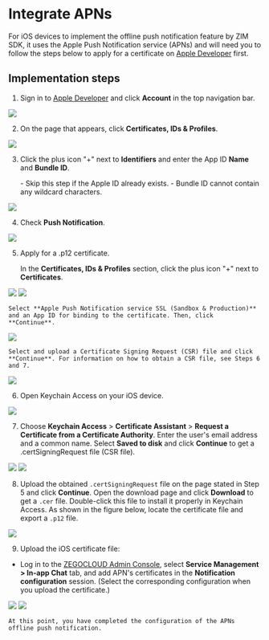 # Integrate APNs


For iOS devices to implement the offline push notification feature by ZIM SDK, it uses the Apple Push Notification service (APNs) and will need you to follow the steps below to apply for a certificate on [Apple Developer](https://developer.apple.com/) first.



## Implementation steps

1. Sign in to [Apple Developer](https://developer.apple.com/) and click **Account** in the top navigation bar.
<Frame width="512" height="auto" caption="">
  <img src="https://storage.zego.im/sdk-doc/Pics/ZIM/create_apns_account.png" />
</Frame>

2. On the page that appears, click **Certificates, IDs & Profiles**.
<Frame width="512" height="auto" caption="">
  <img src="https://storage.zego.im/sdk-doc/Pics/ZIM/certificates_ids.png" />
</Frame>

3. Click the plus icon "+" next to **Identifiers** and enter the App ID **Name** and **Bundle ID**.

    <Note title="Note">
    - Skip this step if the Apple ID already exists.
    - Bundle ID cannot contain any wildcard characters.
    </Note>

<Frame width="512" height="auto" caption="">
  <img src="https://storage.zego.im/sdk-doc/Pics/ZIM/apns_apply_3.png" />
</Frame>

4. Check **Push Notification**.

<Frame width="512" height="auto" caption="">
  <img src="https://storage.zego.im/sdk-doc/Pics/ZIM/select_push_notification.png" />
</Frame>


5. Apply for a .p12 certificate.

    In the **Certificates, IDs & Profiles** section, click the plus icon "+" next to **Certificates**.

<Frame width="512" height="auto" caption="">
  <img src="https://storage.zego.im/sdk-doc/Pics/ZIM/apns_apply_2.png" />
</Frame>
<Frame width="512" height="auto" caption="">
  <img src="https://storage.zego.im/sdk-doc/Pics/ZIM/create_new_certificates_EN.png" />
</Frame>

    Select **Apple Push Notification service SSL (Sandbox & Production)** and an App ID for binding to the certificate. Then, click **Continue**.
    
<Frame width="512" height="auto" caption="">
  <img src="https://storage.zego.im/sdk-doc/Pics/ZIM/apns_apply_4.png" />
</Frame>

    Select and upload a Certificate Signing Request (CSR) file and click **Continue**. For information on how to obtain a CSR file, see Steps 6 and 7.

<Frame width="512" height="auto" caption="">
  <img src="https://storage.zego.im/sdk-doc/Pics/ZIM/upload_csr_file.png" />
</Frame>

6. Open Keychain Access on your iOS device.

<Frame width="512" height="auto" caption="">
  <img src="https://storage.zego.im/sdk-doc/Pics/ZIM/open_keychain_access_EN.png" />
</Frame>

7. Choose **Keychain Access** > **Certificate Assistant** > **Request a Certificate from a Certificate Authority**. Enter the user's email address and a common name. Select **Saved to disk** and click **Continue** to get a .certSigningRequest file (CSR file).

<Frame width="512" height="auto" caption="">
  <img src="https://storage.zego.im/sdk-doc/Pics/ZIM/request_certificate_EN.png" />
</Frame>
<Frame width="512" height="auto" caption="">
  <img src="https://storage.zego.im/sdk-doc/Pics/ZIM/apns_apply_1_EN.png" />
</Frame>

8. Upload the obtained `.certSigningRequest` file on the page stated in Step 5 and click **Continue**. Open the download page and click **Download** to get a `.cer` file. Double-click this file to install it properly in Keychain Access. As shown in the figure below, locate the certificate file and export a `.p12` file.
<Frame width="512" height="auto" caption="">
  <img src="https://storage.zego.im/sdk-doc/Pics/ZIM/export_certificate_EN.png" />
</Frame>

9. Upload the iOS certificate file:

- Log in to the [ZEGOCLOUD Admin Console](https://console.zegocloud.com/), select **Service Management > In-app Chat** tab, and add APN's certificates in the **Notification configuration** session. (Select the corresponding configuration when you upload the certificate.)
<Frame width="512" height="auto" caption="">
  <img src="https://storage.zego.im/sdk-doc/Pics/Console_APNs_01.png" />
</Frame>
<Frame width="512" height="auto" caption="">
  <img src="https://storage.zego.im/sdk-doc/Pics/Console_APNs_02.png" />
</Frame>

    At this point, you have completed the configuration of the APNs offline push notification.
